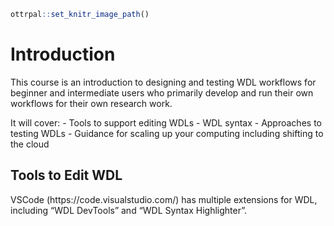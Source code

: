 
```r
ottrpal::set_knitr_image_path()
```

# Introduction
This course is an introduction to designing and testing WDL workflows for beginner and intermediate users who primarily develop and run their own workflows for their own research work.  

It will cover:
- Tools to support editing WDLs
- WDL syntax
- Approaches to testing WDLs
- Guidance for scaling up your computing including shifting to the cloud



## Tools to Edit WDL

VSCode (https://code.visualstudio.com/) has multiple extensions for WDL, including "WDL DevTools" and  "WDL Syntax Highlighter". 
